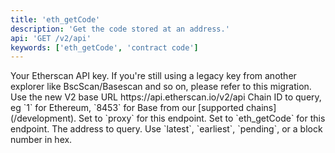```yaml
---
title: 'eth_getCode'
description: 'Get the code stored at an address.'
api: 'GET /v2/api'
keywords: ['eth_getCode', 'contract code']
---
```



<CreditChip description="Returns the code at a given address" />

  <ParamField query="apikey" type="string">
    Your Etherscan API key. If you're still using a legacy key from another explorer like BscScan/Basescan and so on, please refer to this migration.
  </ParamField>
  <ParamField path="v2" type="string" default="v2">
    Use the new V2 base URL https://api.etherscan.io/v2/api
  </ParamField>
  <ParamField query="chainid" type="string" default="1">
    Chain ID to query, eg `1` for Ethereum, `8453` for Base from our [supported chains](/development).
  </ParamField>
  <ParamField query="module" type="string" default="proxy">
    Set to `proxy` for this endpoint.
  </ParamField>
  <ParamField query="action" type="string" default="eth_getCode">
    Set to `eth_getCode` for this endpoint.
  </ParamField>
  <ParamField query="address" type="string" default="0xf75e354c5edc8efed9b59ee9f67a80845ade7d0c">
    The address to query.
  </ParamField>
  <ParamField query="tag" type="string" default="latest">
    Use `latest`, `earliest`, `pending`, or a block number in hex.
  </ParamField>

